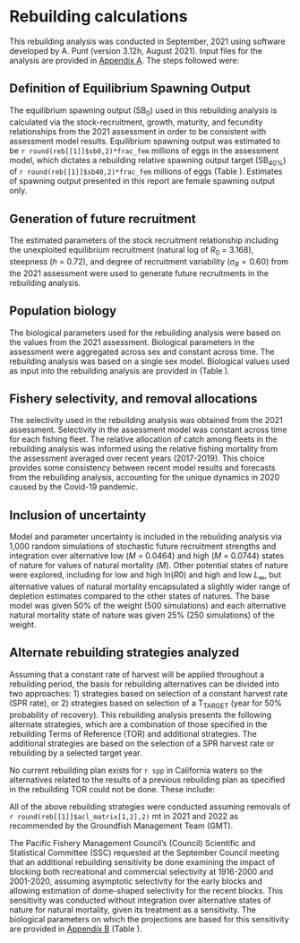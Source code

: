 # Rebuilding calculations

This rebuilding analysis was conducted in September, 2021 using software developed by A. Punt (version 3.12h, August 2021). Input files for the analysis are provided in [Appendix A](#append_a). The steps followed were: 

\begin{enumerate}
	\item Define how equilibrium spawning output ($\text{SB}_0$) will be calculated. 
	\item Define how future recruitment will be generated.
	\item Define the biological information on which future projections will be based.
	\item Define the fishery selectivity and allocation to be applied during rebuilding. 
	\item Decide how to include uncertainty in input parameters from the stock assessment in the rebuilding analysis. 
	\item Identification and analysis of alternative harvest strategies for rebuilding. 
\end{enumerate}


## Definition of Equilibrium Spawning Output

The equilibrium spawning output ($\text{SB}_0$) used in this rebuilding analysis is calculated via the stock-recruitment, growth, maturity, and fecundity relationships from the 2021 assessment in order to be consistent with assessment model results. Equilibrium spawning output was estimated to be `r round(reb[[1]]$sb0,2)*frac_fem` millions of eggs in the assessment model, which dictates a rebuilding relative spawning output target ($\text{SB}_{40\%}$) of `r round(reb[[1]]$sb40,2)*frac_fem` millions of eggs (Table \ref{tab:ref-points}). Estimates of spawning output presented in this report are female spawning output only. 


## Generation of future recruitment

The estimated parameters of the stock recruitment relationship including the unexploited equilibrium recruitment (natural log of $R_0$ = 3.168), steepness ($h$ = 0.72), and degree of recruitment variability ($\sigma_R = 0.60$) from the 2021 assessment were used to generate future recruitments in the rebuilding analysis.


## Population biology

The biological parameters used for the rebuilding analysis were based on the values from the 2021 assessment. Biological parameters in the assessment were aggregated across sex and constant across time. The rebuilding analysis was based on a single sex model. Biological values used as input into the rebuilding analysis are provided in (Table \ref{tab:biology-base}).


## Fishery selectivity, and removal allocations

The selectivity used in the rebuilding analysis was obtained from the 2021 assessment. Selectivity in the assessment model was constant across time for each fishing fleet. The relative allocation of catch among fleets in the rebuilding analysis was informed using the relative fishing mortality from the assessment averaged over recent years (2017-2019). This choice provides some consistency between recent model results and forecasts from the rebuilding analysis, accounting for the unique dynamics in 2020 caused by the Covid-19 pandemic. 


## Inclusion of uncertainty

Model and parameter uncertainty is included in the rebuilding analysis via 1,000 random simulations of stochastic future recruitment strengths and integration over alternative low ($M$ = 0.0464) and high ($M$ = 0.0744) states of nature for values of natural mortality ($M$). Other potential states of nature were explored, including for low and high ln($R0$) and high and low $L_{\infty}$, but alternative values of natural mortality encapsulated a slightly wider range of depletion estimates compared to the other states of natures. The base model was given 50% of the weight (500 simulations) and each alternative natural mortality state of nature was given 25% (250 simulations) of the weight. 


## Alternate rebuilding strategies analyzed

Assuming that a constant rate of harvest will be applied throughout a rebuilding period, the basis for rebuilding alternatives can be divided into two approaches: 1) strategies based on selection of a constant harvest rate (SPR rate), or 2) strategies based on selection of a $\text{T}_\text{TARGET}$ (year for 50% probability of recovery). This rebuilding analysis presents the following alternate strategies, which are a combination of those specified in the rebuilding Terms of Reference (TOR) and additional strategies. The additional strategies are based on the selection of a SPR harvest rate or rebuilding by a selected target year.  

\begin{enumerate}
	\item Eliminate all harvest, F = 0, beginning in the next management cycle, 2023, the same as setting a constant SPR harvest rate of 1.0.
	\item Apply the harvest rate that would generate the ACL contributions specified for the current year (i.e., the latest year specified in regulations).
	\item Apply a range of SPR values: 
	\begin{enumerate}
	 \item SPR = 0.50,
	 \item SPR = 0.60,
	 \item SPR = 0.70,
	 \item SPR = 0.80, and
	 \item SPR = 0.90. 
	\end{enumerate}
	\item Apply SPR harvest rates that are estimated to lead to a 50$\%$ probability of recovery by alternative target years: 
	\begin{enumerate}
	 \item by $\text{T}_\text{MAX}$ from the current cycle, and 
	 \item by $\text{T}_\text{MID}$ from the current cycle, which is the year midway between $\text{T}_\text{MIN}$ and $\text{T}_\text{MAX}$.
	\end{enumerate}
	\item Apply the default harvest policy based on the 40:10 harvest control rule.
	\item Apply the ABC harvest rate with time-varying category 2 $\sigma$ = 1.0 and $P^*$ = 0.45.
\end{enumerate}

No current rebuilding plan exists for `r spp` in California waters so the alternatives related to the results of a previous rebuilding plan as specified in the rebuilding TOR could not be done. These include:

\begin{itemize}
 \item Apply the spawning potential ratio or relevant harvest control run in the current rebuilding plan. 
 \item Apply the harvest rate that is estimated to lead to a 50$\%$ probability of recovery by the current $\text{T}_\text{TARGET}$.
 \item Apply the harvest rate that is estimated to lead to a 50$\%$ probability of recovery by the TMAX from the previous cycle.
\end{itemize}


All of the above rebuilding strategies were conducted assuming removals of `r round(reb[[1]]$acl_matrix[1,2],2)` mt in 2021 and 2022 as recommended by the Groundfish Management Team (GMT). <!-- A sensitivity examining the impact of reducing removals in 2021 and 2022 to the ACL values of 5.83 mt for 2021 and 5.84 mt for 2022 was conducted using only the fixed SPR harvest rate alternatives listed above. -->
<!-- [This is currently not done but Im leaving the text in as a place holder should it be asked for] --> 

The Pacific Fishery Management Council's (Council) Scientific and Statistical Committee (SSC) requested at the September Council meeting that an additional rebuilding sensitivity be done examining the impact of blocking both recreational and commercial selectivity at 1916-2000 and 2001-2020, assuming asymptotic selectivity for the early blocks and allowing estimation of dome-shaped selectivity for the recent blocks. This sensitivity was conducted without integration over alternative states of nature for natural mortality, given its treatment as a sensitivity. The biological parameters on which the projections are based for this sensitivity are provided in [Appendix B](#append_b) (Table \ref{tab:biology-sens}).

